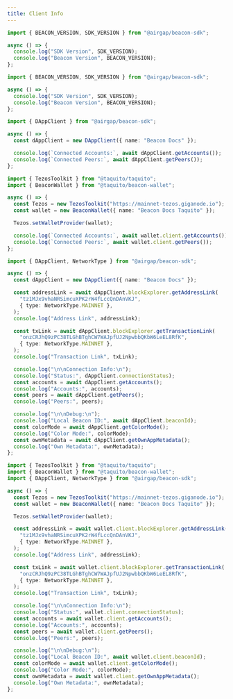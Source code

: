 ```yaml
---
title: Client Info
---
```


<!-- embedme info-version.beacon.ts -->

```ts
import { BEACON_VERSION, SDK_VERSION } from "@airgap/beacon-sdk";

async () => {
  console.log("SDK Version", SDK_VERSION);
  console.log("Beacon Version", BEACON_VERSION);
};
```

<!-- embedme info-version.taquito.ts -->

```ts
import { BEACON_VERSION, SDK_VERSION } from "@airgap/beacon-sdk";

async () => {
  console.log("SDK Version", SDK_VERSION);
  console.log("Beacon Version", BEACON_VERSION);
};
```

<!-- embedme info-client.beacon.ts -->

```ts
import { DAppClient } from "@airgap/beacon-sdk";

async () => {
  const dAppClient = new DAppClient({ name: "Beacon Docs" });

  console.log(`Connected Accounts:`, await dAppClient.getAccounts());
  console.log(`Connected Peers:`, await dAppClient.getPeers());
};
```

<!-- embedme info-client.taquito.ts -->

```ts
import { TezosToolkit } from "@taquito/taquito";
import { BeaconWallet } from "@taquito/beacon-wallet";

async () => {
  const Tezos = new TezosToolkit("https://mainnet-tezos.giganode.io");
  const wallet = new BeaconWallet({ name: "Beacon Docs Taquito" });

  Tezos.setWalletProvider(wallet);

  console.log(`Connected Accounts:`, await wallet.client.getAccounts());
  console.log(`Connected Peers:`, await wallet.client.getPeers());
};
```

<!-- embedme info-connection.beacon.ts -->

```ts
import { DAppClient, NetworkType } from "@airgap/beacon-sdk";

async () => {
  const dAppClient = new DAppClient({ name: "Beacon Docs" });

  const addressLink = await dAppClient.blockExplorer.getAddressLink(
    "tz1MJx9vhaNRSimcuXPK2rW4fLccQnDAnVKJ",
    { type: NetworkType.MAINNET },
  );
  console.log("Address Link", addressLink);

  const txLink = await dAppClient.blockExplorer.getTransactionLink(
    "onzCRJhQ9zPC38TLGhBTghCW7WAJpfUJ2NpwbbQKbW6LeEL8RfK",
    { type: NetworkType.MAINNET },
  );
  console.log("Transaction Link", txLink);

  console.log("\n\nConnection Info:\n");
  console.log("Status:", dAppClient.connectionStatus);
  const accounts = await dAppClient.getAccounts();
  console.log("Accounts:", accounts);
  const peers = await dAppClient.getPeers();
  console.log("Peers:", peers);

  console.log("\n\nDebug:\n");
  console.log("Local Beacon ID:", await dAppClient.beaconId);
  const colorMode = await dAppClient.getColorMode();
  console.log("Color Mode:", colorMode);
  const ownMetadata = await dAppClient.getOwnAppMetadata();
  console.log("Own Metadata:", ownMetadata);
};
```

<!-- embedme info-connection.taquito.ts -->

```ts
import { TezosToolkit } from "@taquito/taquito";
import { BeaconWallet } from "@taquito/beacon-wallet";
import { DAppClient, NetworkType } from "@airgap/beacon-sdk";

async () => {
  const Tezos = new TezosToolkit("https://mainnet-tezos.giganode.io");
  const wallet = new BeaconWallet({ name: "Beacon Docs Taquito" });

  Tezos.setWalletProvider(wallet);

  const addressLink = await wallet.client.blockExplorer.getAddressLink(
    "tz1MJx9vhaNRSimcuXPK2rW4fLccQnDAnVKJ",
    { type: NetworkType.MAINNET },
  );
  console.log("Address Link", addressLink);

  const txLink = await wallet.client.blockExplorer.getTransactionLink(
    "onzCRJhQ9zPC38TLGhBTghCW7WAJpfUJ2NpwbbQKbW6LeEL8RfK",
    { type: NetworkType.MAINNET },
  );
  console.log("Transaction Link", txLink);

  console.log("\n\nConnection Info:\n");
  console.log("Status:", wallet.client.connectionStatus);
  const accounts = await wallet.client.getAccounts();
  console.log("Accounts:", accounts);
  const peers = await wallet.client.getPeers();
  console.log("Peers:", peers);

  console.log("\n\nDebug:\n");
  console.log("Local Beacon ID:", await wallet.client.beaconId);
  const colorMode = await wallet.client.getColorMode();
  console.log("Color Mode:", colorMode);
  const ownMetadata = await wallet.client.getOwnAppMetadata();
  console.log("Own Metadata:", ownMetadata);
};
```
